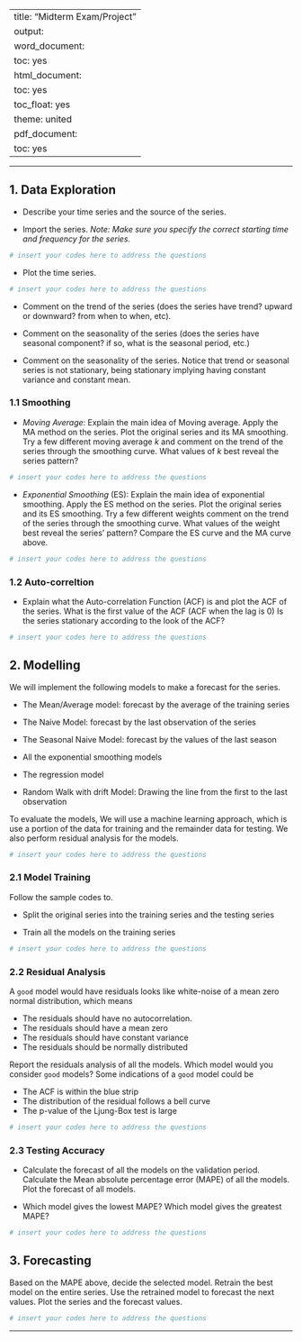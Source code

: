 
---
title: "Midterm Exam/Project"
output:
  word_document:
    toc: yes
  html_document:
    toc: yes
    toc_float: yes
    theme: united
  pdf_document:
    toc: yes
---

---

## 1. Data Exploration

-   Describe your time series and the source of the series.

-   Import the series. *Note: Make sure you specify the correct starting time and frequency for the series.*

```r
# insert your codes here to address the questions

```


-   Plot the time series.

```r
# insert your codes here to address the questions

```


-   Comment on the trend of the series (does the series have trend? upward or downward? from when to when, etc).

-   Comment on the seasonality of the series (does the series have seasonal component? if so, what is the seasonal period, etc.)

-   Comment on the seasonality of the series. Notice that trend or seasonal series is not stationary, being stationary implying having constant variance and constant mean.

### 1.1 Smoothing

-   *Moving Average*: Explain the main idea of Moving average. Apply the MA method on the series. Plot the original series and its MA smoothing. Try a few different moving average $k$ and comment on the trend of the series through the smoothing curve. What values of $k$ best reveal the series pattern?

```r
# insert your codes here to address the questions

```

-   *Exponential Smoothing* (ES): Explain the main idea of exponential smoothing. Apply the ES method on the series. Plot the original series and its ES smoothing. Try a few different weights comment on the trend of the series through the smoothing curve. What values of the weight best reveal the series' pattern? Compare the ES curve and the MA curve above.

```r
# insert your codes here to address the questions

```

### 1.2 Auto-correltion

-   Explain what the Auto-correlation Function (ACF) is and plot the ACF of the series. What is the first value of the ACF (ACF when the lag is 0) Is the series stationary according to the look of the ACF?


```r
# insert your codes here to address the questions

```

## 2. Modelling

We will implement the following models to make a forecast for the series.

-   The Mean/Average model: forecast by the average of the training series

-   The Naive Model: forecast by the last observation of the series

-   The Seasonal Naive Model: forecast by the values of the last season

-   All the exponential smoothing models

-   The regression model

-   Random Walk with drift Model: Drawing the line from the first to the last observation

To evaluate the models, We will use a machine learning approach, which is use a portion of the data for training and the remainder data for testing. We also perform residual analysis for the models.


```r
# insert your codes here to address the questions

```

### 2.1 Model Training

Follow the sample codes to.

-   Split the original series into the training series and the testing series

-   Train all the models on the training series


```r
# insert your codes here to address the questions

```

### 2.2 Residual Analysis

A `good` model would have residuals looks like white-noise of a mean zero normal distribution, which means

-   The residuals should have no autocorrelation.
-   The residuals should have a mean zero
-   The residuals should have constant variance
-   The residuals should be normally distributed

Report the residuals analysis of all the models. Which model would you consider `good` models? Some indications of a `good` model could be

-   The ACF is within the blue strip
-   The distribution of the residual follows a bell curve
-   The p-value of the Ljung-Box test is large


```r
# insert your codes here to address the questions

```

### 2.3 Testing Accuracy

-   Calculate the forecast of all the models on the validation period. Calculate the Mean absolute percentage error (MAPE) of all the models. Plot the forecast of all models.

-   Which model gives the lowest MAPE? Which model gives the greatest MAPE?


```r
# insert your codes here to address the questions

```

## 3. Forecasting

Based on the MAPE above, decide the selected model. Retrain the best model on the entire series. Use the retrained model to forecast the next values. Plot the series and the forecast values.


```r
# insert your codes here to address the questions

```

------------------------------------------------------------------------